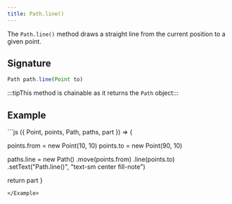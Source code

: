 ```yaml
---
title: Path.line()
---
```


The `Path.line()` method draws a straight line from the current position to a
given point.

## Signature

```js
Path path.line(Point to)
```

:::tipThis method is chainable as it returns the `Path` object:::

## Example

<Example caption="Example of the Path.line() method">
```js
({ Point, points, Path, paths, part }) => {

  points.from = new Point(10, 10)
  points.to = new Point(90, 10)

  paths.line = new Path()
    .move(points.from)
    .line(points.to)
    .setText("Path.line()", "text-sm center fill-note")

  return part
}
```
</Example>
